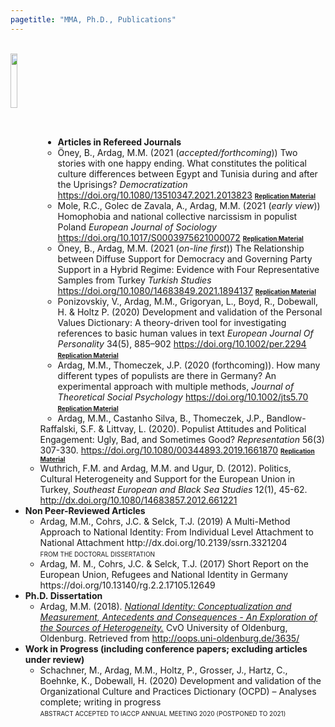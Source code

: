 ```yaml
---
pagetitle: "MMA, Ph.D., Publications"
---
```

<br>
<img src="ws_img/journal.png" style="width:15%; margin-right: 0px" align="left">
<br>
<br>
<br>
<br>
<br>
<br>
<br>

* __Articles in Refereed Journals__
    * Öney, B., Ardag, M.M. (2021 (_accepted/forthcoming_)) Two stories with one happy ending. What constitutes the political culture
differences between Egypt and Tunisia during and after the Uprisings? *Democratization* [https://doi.org/10.1080/13510347.2021.2013823](https://doi.org/10.1080/13510347.2021.2013823){target="_blank"} [<font size="1">**Replication Material**</font>](https://osf.io/a4e7n/){target="_blank"}
    * Mole, R.C., Golec de Zavala, A., Ardag, M.M. (2021 (_early view_)) Homophobia and national collective narcissism in populist Poland *European Journal of Sociology* [https://doi.org/10.1017/S0003975621000072](https://doi.org/10.1017/S0003975621000072){target="_blank"} [<font size="1">**Replication Material**</font>](https://osf.io/p5xjy/){target="_blank"}
    * Öney, B., Ardag, M.M. (2021 (_on-line first_)) The Relationship between Diffuse Support for Democracy and Governing Party Support in a Hybrid Regime: Evidence with Four Representative Samples from Turkey *Turkish Studies* [https://doi.org/10.1080/14683849.2021.1894137](https://doi.org/10.1080/14683849.2021.1894137){target="_blank"} [<font size="1">**Replication Material**</font>](https://osf.io/fg35n/){target="_blank"}
    * Ponizovskiy, V., Ardag, M.M., Grigoryan, L., Boyd, R., Dobewall, H. & Holtz P. (2020) Development and validation of the Personal Values Dictionary: A theory-driven tool for investigating references to basic human values in text *European Journal Of Personality* 34(5), 885–902 [https://doi.org/10.1002/per.2294](https://doi.org/10.1002/per.2294){target="_blank"} [<font size="1">**Replication Material**</font>](https://osf.io/vt8nf/){target="_blank"}
    * Ardag, M.M., Thomeczek, J.P. (2020 (forthcoming)). How many different types of populists are there in Germany? An experimental approach with multiple methods, *Journal of Theoretical Social Psychology* [https://doi.org/10.1002/jts5.70](https://doi.org/10.1002/jts5.70){target="_blank"} [<font size="1">**Replication Material**</font>](https://osf.io/v95ut/){target="_blank"}
    * Ardag, M.M., Castanho Silva, B., Thomeczek, J.P., Bandlow-Raffalski, S.F. & Littvay, L. (2020). Populist Attitudes and Political Engagement: Ugly, Bad, and Sometimes Good? *Representation* 56(3) 307-330. [https://doi.org/10.1080/00344893.2019.1661870](https://doi.org/10.1080/00344893.2019.1661870){target="_blank"} [<font size="1">**Replication Material**</font>](https://osf.io/g8d53/){target="_blank"}
    * Wuthrich, F.M. and Ardag, M.M. and Ugur, D. (2012). Politics, Cultural Heterogeneity and Support for the European Union in Turkey, *Southeast European and Black Sea Studies* 12(1), 45-62. [http://dx.doi.org/10.1080/14683857.2012.661221](http://dx.doi.org/10.1080/14683857.2012.661221){target="_blank"}


* __Non Peer-Reviewed Articles__
    * Ardag, M.M., Cohrs, J.C. & Selck, T.J. (2019) A Multi-Method Approach to National Identity: From Individual Level Attachment to National Attachment http://dx.doi.org/10.2139/ssrn.3321204
      <br /><font size="1">FROM THE DOCTORAL DISSERTATION</font>
    * Ardag, M. M., Cohrs, J.C. & Selck, T.J. (2017) Short Report on the European Union, Refugees and National Identity in Germany https://doi.org/10.13140/rg.2.2.17105.12649

      
* __Ph.D. Dissertation__
    * Ardag, M.M. (2018). _[National Identity: Conceptualization and Measurement, Antecedents and Consequences - An Exploration of the Sources of Heterogeneity.](http://oops.uni-oldenburg.de/3635/ ){target="_blank"}_ CvO University of Oldenburg, Oldenburg. Retrieved from [http://oops.uni-oldenburg.de/3635/](http://oops.uni-oldenburg.de/3635/){target="_blank"}

* __Work in Progress (including conference papers; excluding articles under review)__
    * Schachner, M., Ardag, M.M., Holtz, P., Grosser, J., Hartz, C., Boehnke, K., Dobewall, H. (2020) Development and validation of the Organizational Culture and Practices Dictionary (OCPD) -- Analyses complete; writing in progress
    <br /><font size="1">ABSTRACT ACCEPTED TO IACCP ANNUAL MEETING 2020 (POSTPONED TO 2021)</font>